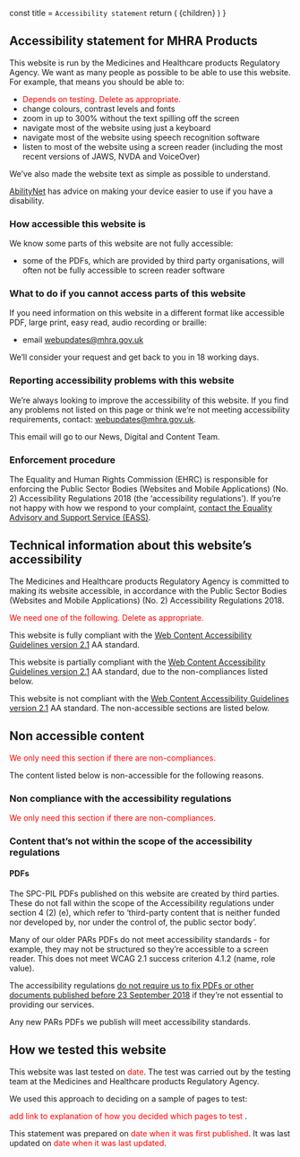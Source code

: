 
  const title = `Accessibility statement`
  return (
    <Layout title={title}>
      <SEO title={title} />
      {children}
    </Layout>
  )
}

## Accessibility statement for MHRA Products

This website is run by the Medicines and Healthcare products Regulatory Agency. We want as many people as possible to be able to use this website. For example, that means you should be able to:

- <span style="color: red">Depends on testing. Delete as appropriate.</span>
- change colours, contrast levels and fonts
- zoom in up to 300% without the text spilling off the screen
- navigate most of the website using just a keyboard
- navigate most of the website using speech recognition software
- listen to most of the website using a screen reader (including the most recent versions of JAWS, NVDA and VoiceOver)

We’ve also made the website text as simple as possible to understand.

[AbilityNet](https://mcmw.abilitynet.org.uk/) has advice on making your device easier to use if you have a disability.

### How accessible this website is

We know some parts of this website are not fully accessible:

- some of the PDFs, which are provided by third party organisations, will often not be fully accessible to screen reader software

### What to do if you cannot access parts of this website

If you need information on this website in a different format like accessible PDF, large print, easy read, audio recording or braille:

- email [webupdates@mhra.gov.uk][1]

We’ll consider your request and get back to you in 18 working days.

### Reporting accessibility problems with this website

We’re always looking to improve the accessibility of this website. If you find any problems not listed on this page or think we’re not meeting accessibility requirements, contact: [webupdates@mhra.gov.uk][1].

This email will go to our News, Digital and Content Team.

### Enforcement procedure

The Equality and Human Rights Commission (EHRC) is responsible for enforcing the Public Sector Bodies
(Websites and Mobile Applications) (No. 2) Accessibility Regulations 2018 (the ‘accessibility regulations’).
If you’re not happy with how we respond to your complaint, [contact the Equality Advisory and Support Service (EASS)][4].

## Technical information about this website’s accessibility

The Medicines and Healthcare products Regulatory Agency is committed to making its website accessible, in accordance with the Public Sector Bodies (Websites and Mobile Applications) (No. 2) Accessibility Regulations 2018.

<span style="color: red">
  We need one of the following. Delete as appropriate.
</span>

This website is fully compliant with the [Web Content Accessibility Guidelines version 2.1][3] AA standard.

This website is partially compliant with the [Web Content Accessibility Guidelines version 2.1][3] AA standard, due to the non-compliances listed below.

This website is not compliant with the [Web Content Accessibility Guidelines version 2.1][3] AA standard. The non-accessible sections are listed below.

## Non accessible content

<span style="color: red">
  We only need this section if there are non-compliances.
</span>

The content listed below is non-accessible for the following reasons.

### Non compliance with the accessibility regulations

<span style="color: red">
  We only need this section if there are non-compliances.
</span>

### Content that’s not within the scope of the accessibility regulations

#### PDFs

The SPC-PIL PDFs published on this website are created by third parties. These do not fall within the scope of the Accessibility regulations under section 4 (2) (e), which refer to ‘third-party content that is neither funded nor developed by, nor under the control of, the public sector body’.

Many of our older PARs PDFs do not meet accessibility standards - for example, they may not be structured so they’re accessible to a screen reader. This does not meet WCAG 2.1 success criterion 4.1.2 (name, role value).

The accessibility regulations [do not require us to fix PDFs or other documents published before 23 September 2018][2] if they’re not essential to providing our services.

Any new PARs PDFs we publish will meet accessibility standards.

## How we tested this website

This website was last tested on <span style='color: red'>date</span>. The test was carried out by the testing team at the Medicines and Healthcare products Regulatory Agency.

We used this approach to deciding on a sample of pages to test:

<span style="color: red">
  add link to explanation of how you decided which pages to test
</span>.

This statement was prepared on <span style='color: red'>date when it was first published</span>.
It was last updated on <span style='color: red'>date when it was last updated</span>.

[1]: mailto:webupdates@mhra.gov.uk
[2]: https://www.legislation.gov.uk/uksi/2018/952/regulation/4/made
[3]: https://www.w3.org/TR/WCAG21/
[4]: https://www.equalityadvisoryservice.com/
